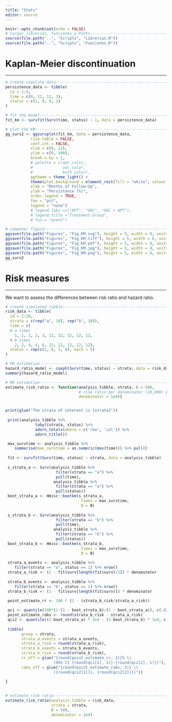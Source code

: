 ```yaml
---
title: "Stats"
editor: source
---
```


```r
knitr::opts_chunk$set(echo = FALSE)
# Cargar librerías, funciones y Paths------------------------------------------
source(file.path("..", "Scripts", "Librerias.R"))
source(file.path("..", "Scripts", "Funciones.R"))

```

# Kaplan-Meier discontinuation

------------------------------------------------------------------------

```r
# create simulate data--------------------------------------------------------
persistence_data <- tibble(
  id = 1:4,
  time = c(6, 12, 12, 3),
  status = c(1, 0, 0, 1)
)

```

```r
# fit the model---------------------------------------------------------------
fit_km <- survfit(Surv(time, status) ~ 1, data = persistence_data)

```

```r
# plot the KM------------------------------------------------------------------
gg_surv2 <- ggsurvplot(fit_km, data = persistence_data, 
           risk.table = FALSE,
           conf.int = FALSE,
           xlim = c(0, 12),
           ylim = c(0, 100),
           break.x.by = 1,
           # palette = c(apt_color, 
           #             oac_color, 
           #             both_color),
           ggtheme = theme_light() +
           theme(plot.background = element_rect(fill = "white", colour = NA)),
           xlab = "Months of Follow-Up", 
           ylab = "Persistence (%)",
           order.legend = TRUE,
           fun = "pct",
           legend = "none")
           # legend.labs =c("APT", "OAC", "OAC + APT"),
           # legend.title ="Treatment Group",
           # fun = "event")

```

```r
# componer figura--------------------------------------------------------------
ggsave(file.path("Figures", "Fig_KM.svg"), height = 5, width = 8, units = "in")
ggsave(file.path("Figures", "Fig_KM.tiff"), height = 5, width = 8, units = "in")
ggsave(file.path("Figures", "Fig_KM.pdf"), height = 5, width = 8, units = "in")
ggsave(file.path("Figures", "Fig_KM.jpg"), height = 5, width = 8, units = "in")
ggsave(file.path("Figures", "Fig_KM.png"), height = 5, width = 8, units = "in")
gg_surv2

```

# Risk measures

------------------------------------------------------------------------

We want to assess the differences between risk ratio and hazard ratio.

```r
# create simulated tibble-----------------------------------------------------
risk_data <- tibble(
  id = 1:20,
  strata = c(rep("a", 10), rep("b", 10)),
  time = c(
  # a times
    1, 1, 2, 2, 3, 12, 12, 12, 12, 12,
  # b times
    2, 2, 4, 4, 6, 12, 12, 12, 12, 12),
  status = rep(c(1, 0, 1, 0), each = 5)
)

```

```r
# HR estimation---------------------------------------------------------------
hazard_ratio_model <- coxph(Surv(time, status) ~ strata, data = risk_data)
summary(hazard_ratio_model)

```

```r
# RR estimation---------------------------------------------------------------
estimate_risk_ratio <- function(analysis_tibble, strata, B = 500,
                                # risk ratio per denominator (10,000) person
                                denominator = 1e4){


print(glue("The strata of interest is {strata}"))
      
 print(analysis_tibble %>% 
             tabyl(strata, status) %>%
             adorn_totals(where = c('row', 'col')) %>%
             adorn_title())  

 max_survtime <- analysis_tibble %>% 
    summarise(max_survtime = as.numeric(max(time))) %>% pull()
 
 fit <- survfit(Surv(time, status) ~ strata, data = analysis_tibble) 
 
 s_strata_a <- Surv(analysis_tibble %>% 
                      filter(strata == "a") %>% 
                      pull(time), 
                     analysis_tibble %>% 
                      filter(strata == "a") %>% 
                      pull(status))
 boot_strata_a <- Hmisc::bootkm(s_strata_a, 
                                 times = max_survtime, 
                                 B = B) 
 
 s_strata_b <- Surv(analysis_tibble %>% 
                      filter(strata == "b") %>% 
                      pull(time), 
                     analysis_tibble %>% 
                      filter(strata == "b") %>% 
                      pull(status))
 boot_strata_b <- Hmisc::bootkm(s_strata_b, 
                                 times = max_survtime, 
                                 B = B) 
  
 strata_a_events <- analysis_tibble %>% 
    filter(strata == "a", status == 1) %>% nrow()
 strata_a_risk <- (1 - fit$surv[length(fit$surv)/2]) * denominator
  
 strata_b_events <- analysis_tibble %>% 
    filter(strata == "b", status == 1) %>% nrow()
 strata_b_risk <- (1 - fit$surv[length(fit$surv)]) * denominator

 point_estimate_rr <- 100 * (1 - (strata_b_risk/strata_a_risk))
 
 qci <- quantile(100*(1-(1 - boot_strata_b)/(1 - boot_strata_a)), c(.025,.975), na.rm = TRUE)
 point_estimate_rabs <- round(strata_b_risk - strata_a_risk)
 qci2 <- quantile((1-boot_strata_a) * 1e4 - (1-boot_strata_b) * 1e4, c(.025,.975), na.rm = TRUE)
 
 tibble(
       group = strata, 
       strata_a_events = strata_a_events,
       strata_a_risk = round(strata_a_risk),
       strata_b_events = strata_b_events,
       strata_b_risk = round(strata_b_risk),
       rr_eff = glue("{round(point_estimate_rr, 1)}% \\
                     (95% CI {round(qci[1], 1)}-{round(qci[2], 1)})"), 
       rabs_eff = glue("{round(point_estimate_rabs, 2)} \\
                     ({round(qci2[1])}, {round(qci2[2])})"))
 
} 
 
```

```r
# estimate risk ratio---------------------------------------------------------
estimate_risk_ratio(analysis_tibble = risk_data, 
                    strata = strata, 
                    B = 500,
                    denominator = 1e4)

```
